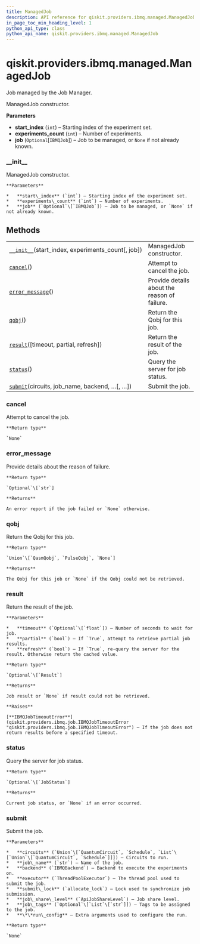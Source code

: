 ```yaml
---
title: ManagedJob
description: API reference for qiskit.providers.ibmq.managed.ManagedJob
in_page_toc_min_heading_level: 1
python_api_type: class
python_api_name: qiskit.providers.ibmq.managed.ManagedJob
---
```


<span id="qiskit-providers-ibmq-managed-managedjob" />

# qiskit.providers.ibmq.managed.ManagedJob

<Class id="qiskit.providers.ibmq.managed.ManagedJob" isDedicatedPage={true} github="https://github.com/qiskit/qiskit-ibmq-provider/tree/stable/0.13/qiskit/providers/ibmq/managed/managedjob.py" signature="ManagedJob(start_index, experiments_count, job=None)" modifiers="class">
  Job managed by the Job Manager.

  ManagedJob constructor.

  **Parameters**

  *   **start\_index** (`int`) – Starting index of the experiment set.
  *   **experiments\_count** (`int`) – Number of experiments.
  *   **job** (`Optional`\[`IBMQJob`]) – Job to be managed, or `None` if not already known.

  ### \_\_init\_\_

  <Function id="qiskit.providers.ibmq.managed.ManagedJob.__init__" signature="__init__(start_index, experiments_count, job=None)">
    ManagedJob constructor.

    **Parameters**

    *   **start\_index** (`int`) – Starting index of the experiment set.
    *   **experiments\_count** (`int`) – Number of experiments.
    *   **job** (`Optional`\[`IBMQJob`]) – Job to be managed, or `None` if not already known.
  </Function>

  ## Methods

  |                                                                                                                                                                |                                              |
  | -------------------------------------------------------------------------------------------------------------------------------------------------------------- | -------------------------------------------- |
  | [`__init__`](#qiskit.providers.ibmq.managed.ManagedJob.__init__ "qiskit.providers.ibmq.managed.ManagedJob.__init__")(start\_index, experiments\_count\[, job]) | ManagedJob constructor.                      |
  | [`cancel`](#qiskit.providers.ibmq.managed.ManagedJob.cancel "qiskit.providers.ibmq.managed.ManagedJob.cancel")()                                               | Attempt to cancel the job.                   |
  | [`error_message`](#qiskit.providers.ibmq.managed.ManagedJob.error_message "qiskit.providers.ibmq.managed.ManagedJob.error_message")()                          | Provide details about the reason of failure. |
  | [`qobj`](#qiskit.providers.ibmq.managed.ManagedJob.qobj "qiskit.providers.ibmq.managed.ManagedJob.qobj")()                                                     | Return the Qobj for this job.                |
  | [`result`](#qiskit.providers.ibmq.managed.ManagedJob.result "qiskit.providers.ibmq.managed.ManagedJob.result")(\[timeout, partial, refresh])                   | Return the result of the job.                |
  | [`status`](#qiskit.providers.ibmq.managed.ManagedJob.status "qiskit.providers.ibmq.managed.ManagedJob.status")()                                               | Query the server for job status.             |
  | [`submit`](#qiskit.providers.ibmq.managed.ManagedJob.submit "qiskit.providers.ibmq.managed.ManagedJob.submit")(circuits, job\_name, backend, …\[, …])          | Submit the job.                              |

  ### cancel

  <Function id="qiskit.providers.ibmq.managed.ManagedJob.cancel" signature="cancel()">
    Attempt to cancel the job.

    **Return type**

    `None`
  </Function>

  ### error\_message

  <Function id="qiskit.providers.ibmq.managed.ManagedJob.error_message" signature="error_message()">
    Provide details about the reason of failure.

    **Return type**

    `Optional`\[`str`]

    **Returns**

    An error report if the job failed or `None` otherwise.
  </Function>

  ### qobj

  <Function id="qiskit.providers.ibmq.managed.ManagedJob.qobj" signature="qobj()">
    Return the Qobj for this job.

    **Return type**

    `Union`\[`QasmQobj`, `PulseQobj`, `None`]

    **Returns**

    The Qobj for this job or `None` if the Qobj could not be retrieved.
  </Function>

  ### result

  <Function id="qiskit.providers.ibmq.managed.ManagedJob.result" signature="result(timeout=None, partial=False, refresh=False)">
    Return the result of the job.

    **Parameters**

    *   **timeout** (`Optional`\[`float`]) – Number of seconds to wait for job.
    *   **partial** (`bool`) – If `True`, attempt to retrieve partial job results.
    *   **refresh** (`bool`) – If `True`, re-query the server for the result. Otherwise return the cached value.

    **Return type**

    `Optional`\[`Result`]

    **Returns**

    Job result or `None` if result could not be retrieved.

    **Raises**

    [**IBMQJobTimeoutError**](qiskit.providers.ibmq.job.IBMQJobTimeoutError "qiskit.providers.ibmq.job.IBMQJobTimeoutError") – If the job does not return results before a specified timeout.
  </Function>

  ### status

  <Function id="qiskit.providers.ibmq.managed.ManagedJob.status" signature="status()">
    Query the server for job status.

    **Return type**

    `Optional`\[`JobStatus`]

    **Returns**

    Current job status, or `None` if an error occurred.
  </Function>

  ### submit

  <Function id="qiskit.providers.ibmq.managed.ManagedJob.submit" signature="submit(circuits, job_name, backend, executor, submit_lock, job_share_level, job_tags=None, **run_config)">
    Submit the job.

    **Parameters**

    *   **circuits** (`Union`\[`QuantumCircuit`, `Schedule`, `List`\[`Union`\[`QuantumCircuit`, `Schedule`]]]) – Circuits to run.
    *   **job\_name** (`str`) – Name of the job.
    *   **backend** (`IBMQBackend`) – Backend to execute the experiments on.
    *   **executor** (`ThreadPoolExecutor`) – The thread pool used to submit the job.
    *   **submit\_lock** (`allocate_lock`) – Lock used to synchronize job submission.
    *   **job\_share\_level** (`ApiJobShareLevel`) – Job share level.
    *   **job\_tags** (`Optional`\[`List`\[`str`]]) – Tags to be assigned to the job.
    *   **\*\*run\_config** – Extra arguments used to configure the run.

    **Return type**

    `None`
  </Function>
</Class>

